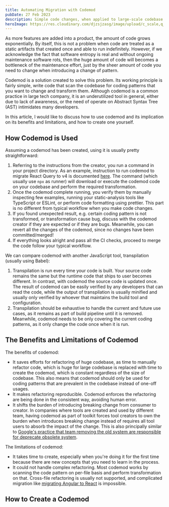 ```yaml
---
title: Automating Migration with Codemod
pubDate: 27 Feb 2023
description: Simple code changes, when applied to large-scale codebase requires huge amount of manual work. Fortunately, you can make them manageable by using codemod - code transformations that runs on the codebase.
heroImage: https://res.cloudinary.com/djzsjzasg/image/upload/c_scale,q_58,w_1200/v1677473747/malcolm-kee/codemod_gfhj1y.jpg
---
```


As more features are added into a product, the amount of code grows exponentially. By itself, this is not a problem when code are treated as a static artifacts that created once and able to run indefinitely. However, if we acknowledge the fact that software entropy is real and without ongoing maintenance software rots, then the huge amount of code will becomes a bottleneck of the maintenance effort, just by the sheer amount of code you need to change when introducing a change of pattern.

Codemod is a solution created to solve this problem. Its working principle is fairly simple, write code that scan the codebase for coding patterns that you want to change and transform them. Although codemod is a common practice in large tech company, it is an underutilized tool in general, either due to lack of awareness, or the need of operate on Abstract Syntax Tree (AST) intimidates many developers.

In this article, I would like to discuss how to use codemod and its implication on its benefits and limitations, and how to create one yourself.

## How Codemod is Used

Assuming a codemod has been created, using it is usually pretty straightforward:

1. Referring to the instructions from the creator, you run a command in your project directory. As an example, instruction to run codemod to migrate React Query to v4 is documented [here](https://tanstack.com/query/v4/docs/react/guides/migrating-to-react-query-4). The command (which usually use `npx` as runner) will download or execute the codemod code on your codebase and perform the required transformation.
1. Once the codemod complete running, you verify them by manually inspecting few examples, running your static-analysis tools like TypeScript or ESLint, or perform code formatting using prettier. This part is no different from typical workflow when you make code changes.
1. If you found unexpected result, e.g. certain coding pattern is not transformed, or transformation cause bug, discuss with the codemod creator if they are expected or if they are bugs. Meanwhile, you can revert all the changes of the codemod, since no changes have been committed/merged!
1. If everything looks alright and pass all the CI checks, proceed to merge the code follow your typical workflow.

We can compare codemod with another JavaScript tool, transpilation (usually using Babel):

1. Transpilation is run every time your code is built. Your source code remains the same but the runtime code that ships to user becomes different. In contrast, with codemod the source code is updated once. The result of codemod can be easily verified by any developers that can read the code, while the output of transpilation is usually minified and usually only verified by whoever that maintains the build tool and configuration.
1. Transpilation should be exhaustive to handle the current and future use cases, as it remains as part of build pipeline until it is removed. Meanwhile, codemod needs to be only covering the current coding patterns, as it only change the code once when it is run.

## The Benefits and Limitations of Codemod

The benefits of codemod:

- It saves efforts for refactoring of huge codebase, as time to manually refactor code, which is huge for large codebase is replaced with time to create the codemod, which is constant regardless of the size of codebase. This also means that codemod should only be used for coding patterns that are prevalent in the codebase instead of one-off usages.
- It makes refactoring reproducible. Codemod enforces the refactoring are being done in the consistent way, avoiding human error.
- It shifts the burden of introducing breaking change from consumer to creator. In companies where tools are created and used by different team, having codemod as part of toolkit forces tool creators to own the burden when introduces breaking change instead of requires all tool users to absorb the impact of the change. This is also principally similar to [Google's practice that team removing the old system are responsible for deprecate obsolete system](https://abseil.io/resources/swe-book/html/ch15.html#compulsory_deprecation).

The limitations of codemod:

- It takes time to create, especially when you're doing it for the first time because there are new concepts that you need to learn in the process.
- It could not handle complex refactoring. Most codemod works by scanning the code pattern on per-file basis and perform transformation on that. Cross-file refactoring is usually not supported, and complicated migration like [migrating Angular to React](/blog/migrating-large-angular-apps-to-react) is impossible.

## How to Create a Codemod
